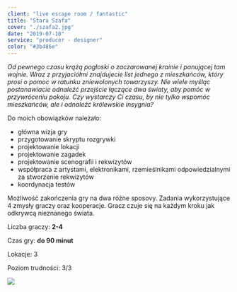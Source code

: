 ```yaml
---
client: "live escape room / fantastic"
title: "Stara Szafa"
cover: "./szafa2.jpg"
date: "2019-07-10"
service: "producer - designer"
color: "#3b486e"
---
```


*Od pewnego czasu krążą pogłoski o zaczarowanej krainie i panującej tam wojnie. Wraz z przyjaciółmi znajdujecie list jednego z mieszkańców, który prosi o pomoc w ratunku zniewolonych towarzyszy. Nie wiele myśląc postanawiacie odnaleźć przejście łączące dwa światy, aby pomóc w przywróceniu pokoju. Czy wystarczy Ci czasu, by nie tylko wspomóc mieszkańców, ale i odnaleźć królewskie insygnia?*

Do moich obowiązków należało:
- główna wizja gry
- przygotowanie skryptu rozgrywki
- projektowanie lokacji
- projektowanie zagadek
- projektowanie scenografii i rekwizytów
- współpraca z artystami, elektronikami, rzemieślnikami odpowiedzialnymi za stworzenie rekwizytów
- koordynacja testów

Możliwość zakończenia gry na dwa różne sposovy. Zadania wykorzystujące 4 zmysły graczy oraz kooperacje. Gracz czuje się na każdym kroku jak odkrywcą nieznanego świata.

Liczba graczy: **2-4**

Czas gry: **do 90 minut**

Lokacje: 3

Poziom trudności: 3/3

![](./szafa2.jpg)
